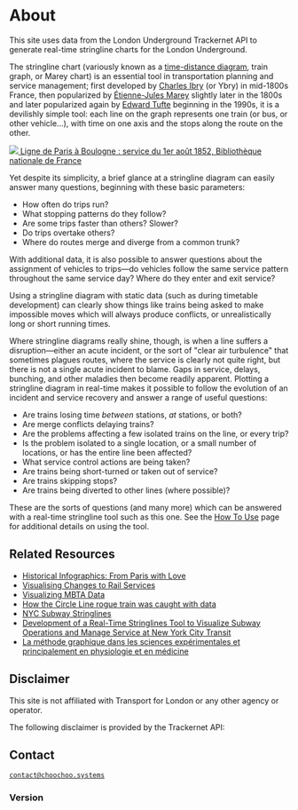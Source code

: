 
# About

This site uses data from the London Underground Trackernet API to generate real-time stringline charts for the London Underground.

The stringline chart (variously known as a [time-distance diagram](https://en.wikipedia.org/wiki/Time%E2%80%93distance_diagram?useskin=vector), train graph, or Marey chart) is an essential tool in transportation planning and service management; first developed by [Charles Ibry](https://en.wikipedia.org/wiki/Charles_Ibry?useskin=vector) (or Ybry) in mid-1800s France, then popularized by [Étienne-Jules Marey](https://en.wikipedia.org/wiki/%C3%89tienne-Jules_Marey?useskin=vector) slightly later in the 1800s and later popularized again by [Edward Tufte](https://www.edwardtufte.com/) beginning in the 1990s, it is a devilishly simple tool: each line on the graph represents one train (or bus, or other vehicle...), with time on one axis and the stops along the route on the other.

<div className={css(sizing.w_33,float.floatInlineEnd,spacing.mMd)}>
    <a href="https://gallica.bnf.fr/ark:/12148/btv1b531360656">
        <img className={css(boxShadow.boxShadowMd)} src={btv1b531360656_1} />
        <span className={css(text.fontSizeSm)}>Ligne de Paris à Boulogne : service du 1er août 1852, Bibliothèque nationale de France</span>
    </a>
</div>

Yet despite its simplicity, a brief glance at a stringline diagram can easily answer many questions, beginning with these basic parameters:

 * How often do trips run?
 * What stopping patterns do they follow?
 * Are some trips faster than others? Slower?
 * Do trips overtake others?
 * Where do routes merge and diverge from a common trunk?

With additional data, it is also possible to answer questions about the assignment of vehicles to trips—do vehicles follow the same service pattern throughout the same service day? Where do they enter and exit service?

Using a stringline diagram with static data (such as during timetable development) can clearly show things like trains being asked to make impossible moves which will always produce conflicts, or unrealistically long or short running times.

Where stringline diagrams really shine, though, is when a line suffers a disruption—either an acute incident, or the sort of "clear air turbulence" that sometimes plagues routes, where the service is clearly not quite right, but there is not a single acute incident to blame. Gaps in service, delays, bunching, and other maladies then become readily apparent. Plotting a stringline diagram in real-time makes it possible to follow the evolution of an incident and service recovery and answer a range of useful questions:

 * Are trains losing time _between_ stations, _at_ stations, or both?
 * Are merge conflicts delaying trains?
 * Are the problems affecting a few isolated trains on the line, or every trip?
 * Is the problem isolated to a single location, or a small number of locations, or has the entire line been affected?
 * What service control actions are being taken?
 * Are trains being short-turned or taken out of service?
 * Are trains skipping stops?
 * Are trains being diverted to other lines (where possible)?

These are the sorts of questions (and many more) which can be answered with a real-time stringline tool such as this one. See the [How To Use](/howto) page for additional details on using the tool.

## Related Resources

* [Historical Infographics: From Paris with Love](https://sandrarendgen.wordpress.com/2019/03/15/data-trails-from-paris-with-love/)
* [Visualising Changes to Rail Services](https://chriszetter.com/blog/2018/05/11/visualizing-changes-to-rail-services/)
* [Visualizing MBTA Data](https://mbtaviz.github.io/)
* [How the Circle Line rogue train was caught with data](https://medium.com/datagovsg-blog/how-we-caught-the-circle-line-rogue-train-with-data-79405c86ab6a)
* [NYC Subway Stringlines](https://pvibien.com/stringline.htm)
* [Development of a Real-Time Stringlines Tool to Visualize Subway Operations and Manage Service at New York City Transit](https://doi.org/10.3141/2538-03)
* [La méthode graphique dans les sciences expérimentales et principalement en physiologie et en médicine](https://archive.org/details/lamthodegraphiq00maregoog/page/n51/mode/2up)

<div style={{clear: 'both'}} />

## Disclaimer

This site is not affiliated with Transport for London or any other agency or operator.

The following disclaimer is provided by the Trackernet API:

<Disclaimer />

## Contact

[`contact@choochoo.systems`](mailto:contact@choochoo.systems)

### Version

<AppVersion />
